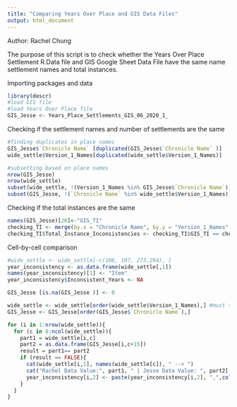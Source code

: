 ```yaml
---
title: "Comparing Years Over Place and GIS Data Files"
output: html_document
---
```


Author: Rachel Chung

The purpose of this script is to check whether the Years Over Place Settlement R.Data file and GIS Google Sheet Data File have the same name settlement names and total instances. 

Importing packages and data

```r
library(descr)
#load GIS file
#load Years Over Place file
GIS_Jesse <- Years_Place_Settlements_GIS_06_2020_1_
```


Checking if the settlement names and number of settlements are the same

```r
#finding duplicates in place names 
GIS_Jesse$`Chronicle Name` [duplicated(GIS_Jesse$`Chronicle Name` )]
wide_settle$Version_1_Names[duplicated(wide_settle$Version_1_Names)]

#subsetting based on place names  
nrow(GIS_Jesse)
nrow(wide_settle)
subset(wide_settle, !(Version_1_Names %in% GIS_Jesse$`Chronicle Name`)) 
subset(GIS_Jesse, !(`Chronicle Name` %in% wide_settle$Version_1_Names))

```

Checking if the total instances are the same 

```r
names(GIS_Jesse)[20]<-"GIS_TI"
checking_TI <- merge(by.x = "Chronicle Name", by.y = "Version_1_Names" ,GIS_Jesse[,c(1,20)],wide_settle[,c(1,5)])
checking_TI$Total_Instance_Inconsistencies <- checking_TI$GIS_TI == checking_TI$Total_Instances
```

Cell-by-cell comparison
```r
#wide_settle <- wide_settle[-c(106, 107, 273,294), ]
year_inconsistency <- as.data.frame(wide_settle[,1])
names(year_inconsistency)[1] <- "Item"
year_inconsistency$Inconsistent_Years <- NA

GIS_Jesse [is.na(GIS_Jesse )] <- 0

wide_settle <- wide_settle[order(wide_settle$Version_1_Names),] #must sort
GIS_Jesse <- GIS_Jesse[order(GIS_Jesse$`Chronicle Name`),]

for (i in 1:nrow(wide_settle)){
  for (c in 6:ncol(wide_settle)){
    part1 = wide_settle[i,c]
    part2 = as.data.frame(GIS_Jesse[i,c+15])
    result = part1== part2
    if (result == FALSE){
      cat(wide_settle[i,1], names(wide_settle[c]), " --> ")
      cat("Rachel Data Value:", part1, " | Jesse Data Value: ", part2[,1], "\n")
      year_inconsistency[i,2] <- paste(year_inconsistency[i,2], ",",colnames(wide_settle[c]))
    }
  }
}

```
